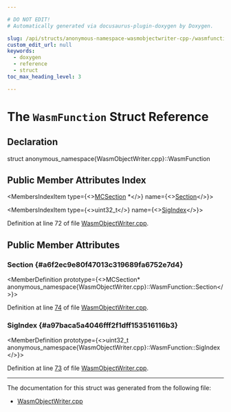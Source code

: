 ```yaml
---

# DO NOT EDIT!
# Automatically generated via docusaurus-plugin-doxygen by Doxygen.

slug: /api/structs/anonymous-namespace-wasmobjectwriter-cpp-/wasmfunction
custom_edit_url: null
keywords:
  - doxygen
  - reference
  - struct
toc_max_heading_level: 3

---
```





# The `WasmFunction` Struct Reference

<DoxygenPage pluginConfig={pluginConfig}>



## Declaration

<CodeBlock>struct anonymous_namespace{WasmObjectWriter.cpp}::WasmFunction</CodeBlock>

## Public Member Attributes Index

<MembersIndex>

<MembersIndexItem
  type={<><a href="/docs/api/classes/llvm/mcsection">MCSection</a> &#42;</>}
  name={<><a href="#a6f2ec9e80f47013c319689fa6752e7d4">Section</a></>}>
</MembersIndexItem>

<MembersIndexItem
  type={<>uint32&#95;t</>}
  name={<><a href="#a97baca5a4046fff2f1dff153516116b3">SigIndex</a></>}>
</MembersIndexItem>

</MembersIndex>


Definition at line 72 of file <a href="/docs/api/files/lib/lib/mc/wasmobjectwriter-cpp">WasmObjectWriter.cpp</a>.

<SectionDefinition>

## Public Member Attributes

### Section {#a6f2ec9e80f47013c319689fa6752e7d4}

<MemberDefinition
  prototype={<>MCSection&#42; anonymous&#95;namespace&#123;WasmObjectWriter.cpp&#125;::WasmFunction::Section</>}>

Definition at line <a href="/docs/api/files/lib/lib/mc/wasmobjectwriter-cpp/#l00074">74</a> of file <a href="/docs/api/files/lib/lib/mc/wasmobjectwriter-cpp">WasmObjectWriter.cpp</a>.
</MemberDefinition>

### SigIndex {#a97baca5a4046fff2f1dff153516116b3}

<MemberDefinition
  prototype={<>uint32&#95;t anonymous&#95;namespace&#123;WasmObjectWriter.cpp&#125;::WasmFunction::SigIndex</>}>

Definition at line <a href="/docs/api/files/lib/lib/mc/wasmobjectwriter-cpp/#l00073">73</a> of file <a href="/docs/api/files/lib/lib/mc/wasmobjectwriter-cpp">WasmObjectWriter.cpp</a>.
</MemberDefinition>

</SectionDefinition>

<hr/>

The documentation for this struct was generated from the following file:

<ul>
<li><a href="/docs/api/files/lib/lib/mc/wasmobjectwriter-cpp">WasmObjectWriter.cpp</a></li>
</ul>

</DoxygenPage>
